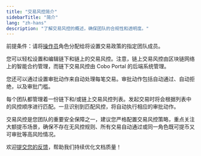 ```yaml
---
title: "交易风控简介"
sidebarTitle: "简介"
lang: "zh-hans"
description: "了解交易风控的概述，确保团队的合规性和透明度。"
---
```


<Note>前提条件：请将[操作员](/cn/portal/organization/roles-and-permissions)角色分配给将设置交易政策的指定团队成员。</Note>

您可以轻松设置和编辑链下和链上的交易风控。注意，链上交易风控由区块链网络上的智能合约管理，而链下交易风控由 Cobo Portal 的后端系统管理。

您还可以通过设置审批动作来自动处理每笔交易。审批动作包括自动通过、自动拒绝，以及审批门槛。

每个团队都管理着一份链下和/或链上交易风控列表。发起交易时将会根据列表中的风控顺序进行匹配。一旦识别到匹配风控，将自动执行相应的审批动作。

<Note>交易风控是您团队的重要安全保障之一，建议您严格配置交易风控策略，重点关注大额提币场景，确保不存在无风控规则、所有交易自动通过或同一角色既可提币又可审批等高风险情况。</Note>

<Tip>欢迎[提交您的反馈](https://forms.zohopublic.com/cobo/form/DocumentFeedbackForm/formperma/QvLOhxJv1_JMsJ-1dleZ8Itb_7rzN-LtgvsDdxosoVI?referrername=manuals)，帮助我们持续优化文档质量！</Tip>